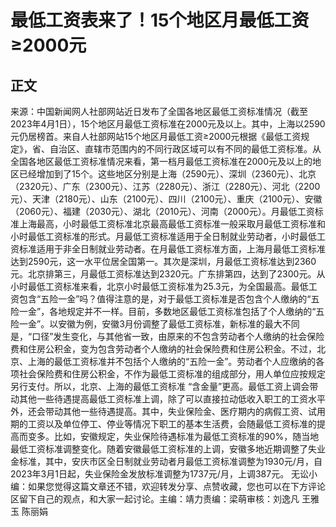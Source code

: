# 最低工资表来了！15个地区月最低工资≥2000元
## 正文
来源：中国新闻网人社部网站近日发布了全国各地区最低工资标准情况（截至2023年4月1日），15个地区月最低工资标准在2000元及以上。其中，上海以2590元仍居榜首。来自人社部网站15个地区月最低工资≥2000元根据《最低工资规定》，省、自治区、直辖市范围内的不同行政区域可以有不同的最低工资标准。从全国各地区最低工资标准情况来看，第一档月最低工资标准在2000元及以上的地区已经增加到了15个。这些地区分别是上海（2590元）、深圳（2360元）、北京（2320元）、广东（2300元）、江苏（2280元）、浙江（2280元）、河北（2200元）、天津（2180元）、山东（2100元）、四川（2100元）、重庆（2100元）、安徽（2060元）、福建（2030元）、湖北（2010元）、河南（2000元）。月最低工资标准上海最高，小时最低工资标准北京最高最低工资标准一般采取月最低工资标准和小时最低工资标准的形式。月最低工资标准适用于全日制就业劳动者，小时最低工资标准适用于非全日制就业劳动者。在月最低工资标准方面，上海月最低工资标准达到2590元，这一水平位居全国第一。其次是深圳，月最低工资标准达到2360元。北京排第三，月最低工资标准达到2320元。广东排第四，达到了2300元。从小时最低工资标准来看，北京小时最低工资标准为25.3元，为全国最高。最低工资包含“五险一金”吗？值得注意的是，对于最低工资标准是否包含个人缴纳的“五险一金”，各地规定并不一样。目前，多数地区最低工资标准包括了个人缴纳的“五险一金”。以安徽为例，安徽3月份调整了最低工资标准，新标准的最大不同是，“口径”发生变化，与其他省一致，由原来的不包含劳动者个人缴纳的社会保险费和住房公积金，变为包含劳动者个人缴纳的社会保险费和住房公积金。不过，北京、上海的最低工资标准并不包括个人缴纳的“五险一金”。劳动者个人应缴纳的各项社会保险费和住房公积金，不作为最低工资标准的组成部分，用人单位应按规定另行支付。所以，北京、上海的最低工资标准 “含金量”更高。最低工资上调会带动其他一些待遇提高最低工资标准上调，除了可以直接拉动低收入职工的工资水平外，还会带动其他一些待遇提高。其中，失业保险金、医疗期内的病假工资、试用期的工资以及单位停工、停业等情况下职工的基本生活费，会随最低工资标准的提高而变多。比如，安徽规定，失业保险待遇标准为最低工资标准的90%，随当地最低工资标准调整变化。随着安徽最低工资标准的上调，安徽多地近期调整了失业金标准，其中，安庆市区全日制就业劳动者月最低工资标准调整为1930元/月，自2023年3月1日起，失业保险金发放标准调整为1737元/月，上调387元。 无讼小编：如果您觉得这篇文章还不错，欢迎转发分享、点赞收藏，您也可以在下方评论区留下自己的观点，和大家一起讨论。主编：靖力责编：梁萌审核：刘逸凡 王雅玉 陈丽娟